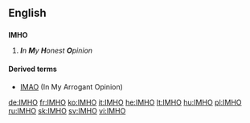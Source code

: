 ==English==

==={{initialism}}===
'''IMHO'''

# '''''I'''n '''M'''y '''H'''onest '''O'''pinion''

====Derived terms====
* [[IMAO]] (In My Arrogant Opinion)

[[de:IMHO]]
[[fr:IMHO]]
[[ko:IMHO]]
[[it:IMHO]]
[[he:IMHO]]
[[lt:IMHO]]
[[hu:IMHO]]
[[pl:IMHO]]
[[ru:IMHO]]
[[sk:IMHO]]
[[sv:IMHO]]
[[vi:IMHO]]